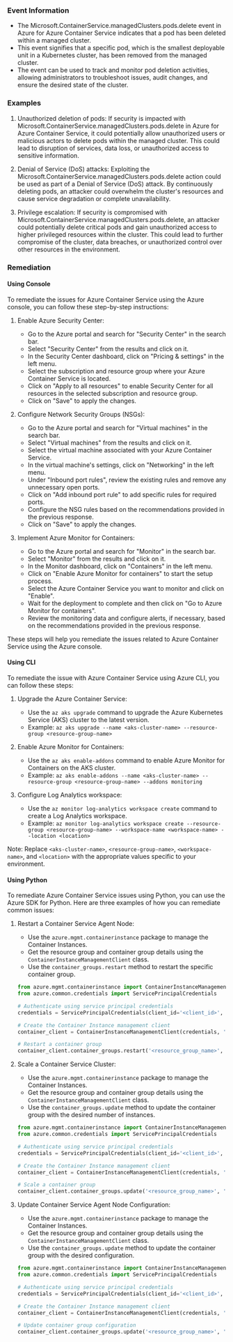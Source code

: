 
### Event Information

- The Microsoft.ContainerService.managedClusters.pods.delete event in Azure for Azure Container Service indicates that a pod has been deleted within a managed cluster.
- This event signifies that a specific pod, which is the smallest deployable unit in a Kubernetes cluster, has been removed from the managed cluster.
- The event can be used to track and monitor pod deletion activities, allowing administrators to troubleshoot issues, audit changes, and ensure the desired state of the cluster.


### Examples

1. Unauthorized deletion of pods: If security is impacted with Microsoft.ContainerService.managedClusters.pods.delete in Azure for Azure Container Service, it could potentially allow unauthorized users or malicious actors to delete pods within the managed cluster. This could lead to disruption of services, data loss, or unauthorized access to sensitive information.

2. Denial of Service (DoS) attacks: Exploiting the Microsoft.ContainerService.managedClusters.pods.delete action could be used as part of a Denial of Service (DoS) attack. By continuously deleting pods, an attacker could overwhelm the cluster's resources and cause service degradation or complete unavailability.

3. Privilege escalation: If security is compromised with Microsoft.ContainerService.managedClusters.pods.delete, an attacker could potentially delete critical pods and gain unauthorized access to higher privileged resources within the cluster. This could lead to further compromise of the cluster, data breaches, or unauthorized control over other resources in the environment.

### Remediation

#### Using Console

To remediate the issues for Azure Container Service using the Azure console, you can follow these step-by-step instructions:

1. Enable Azure Security Center:
   - Go to the Azure portal and search for "Security Center" in the search bar.
   - Select "Security Center" from the results and click on it.
   - In the Security Center dashboard, click on "Pricing & settings" in the left menu.
   - Select the subscription and resource group where your Azure Container Service is located.
   - Click on "Apply to all resources" to enable Security Center for all resources in the selected subscription and resource group.
   - Click on "Save" to apply the changes.

2. Configure Network Security Groups (NSGs):
   - Go to the Azure portal and search for "Virtual machines" in the search bar.
   - Select "Virtual machines" from the results and click on it.
   - Select the virtual machine associated with your Azure Container Service.
   - In the virtual machine's settings, click on "Networking" in the left menu.
   - Under "Inbound port rules", review the existing rules and remove any unnecessary open ports.
   - Click on "Add inbound port rule" to add specific rules for required ports.
   - Configure the NSG rules based on the recommendations provided in the previous response.
   - Click on "Save" to apply the changes.

3. Implement Azure Monitor for Containers:
   - Go to the Azure portal and search for "Monitor" in the search bar.
   - Select "Monitor" from the results and click on it.
   - In the Monitor dashboard, click on "Containers" in the left menu.
   - Click on "Enable Azure Monitor for containers" to start the setup process.
   - Select the Azure Container Service you want to monitor and click on "Enable".
   - Wait for the deployment to complete and then click on "Go to Azure Monitor for containers".
   - Review the monitoring data and configure alerts, if necessary, based on the recommendations provided in the previous response.

These steps will help you remediate the issues related to Azure Container Service using the Azure console.

#### Using CLI

To remediate the issue with Azure Container Service using Azure CLI, you can follow these steps:

1. Upgrade the Azure Container Service: 
   - Use the `az aks upgrade` command to upgrade the Azure Kubernetes Service (AKS) cluster to the latest version.
   - Example: `az aks upgrade --name <aks-cluster-name> --resource-group <resource-group-name>`

2. Enable Azure Monitor for Containers:
   - Use the `az aks enable-addons` command to enable Azure Monitor for Containers on the AKS cluster.
   - Example: `az aks enable-addons --name <aks-cluster-name> --resource-group <resource-group-name> --addons monitoring`

3. Configure Log Analytics workspace:
   - Use the `az monitor log-analytics workspace create` command to create a Log Analytics workspace.
   - Example: `az monitor log-analytics workspace create --resource-group <resource-group-name> --workspace-name <workspace-name> --location <location>`

Note: Replace `<aks-cluster-name>`, `<resource-group-name>`, `<workspace-name>`, and `<location>` with the appropriate values specific to your environment.

#### Using Python

To remediate Azure Container Service issues using Python, you can use the Azure SDK for Python. Here are three examples of how you can remediate common issues:

1. Restart a Container Service Agent Node:
   - Use the `azure.mgmt.containerinstance` package to manage the Container Instances.
   - Get the resource group and container group details using the `ContainerInstanceManagementClient` class.
   - Use the `container_groups.restart` method to restart the specific container group.

   ```python
   from azure.mgmt.containerinstance import ContainerInstanceManagementClient
   from azure.common.credentials import ServicePrincipalCredentials

   # Authenticate using service principal credentials
   credentials = ServicePrincipalCredentials(client_id='<client_id>', secret='<client_secret>', tenant='<tenant_id>')

   # Create the Container Instance management client
   container_client = ContainerInstanceManagementClient(credentials, '<subscription_id>')

   # Restart a container group
   container_client.container_groups.restart('<resource_group_name>', '<container_group_name>')
   ```

2. Scale a Container Service Cluster:
   - Use the `azure.mgmt.containerinstance` package to manage the Container Instances.
   - Get the resource group and container group details using the `ContainerInstanceManagementClient` class.
   - Use the `container_groups.update` method to update the container group with the desired number of instances.

   ```python
   from azure.mgmt.containerinstance import ContainerInstanceManagementClient
   from azure.common.credentials import ServicePrincipalCredentials

   # Authenticate using service principal credentials
   credentials = ServicePrincipalCredentials(client_id='<client_id>', secret='<client_secret>', tenant='<tenant_id>')

   # Create the Container Instance management client
   container_client = ContainerInstanceManagementClient(credentials, '<subscription_id>')

   # Scale a container group
   container_client.container_groups.update('<resource_group_name>', '<container_group_name>', {'containers': [], 'os_type': 'Linux', 'restart_policy': 'Always', 'instance_count': 5})
   ```

3. Update Container Service Agent Node Configuration:
   - Use the `azure.mgmt.containerinstance` package to manage the Container Instances.
   - Get the resource group and container group details using the `ContainerInstanceManagementClient` class.
   - Use the `container_groups.update` method to update the container group with the desired configuration.

   ```python
   from azure.mgmt.containerinstance import ContainerInstanceManagementClient
   from azure.common.credentials import ServicePrincipalCredentials

   # Authenticate using service principal credentials
   credentials = ServicePrincipalCredentials(client_id='<client_id>', secret='<client_secret>', tenant='<tenant_id>')

   # Create the Container Instance management client
   container_client = ContainerInstanceManagementClient(credentials, '<subscription_id>')

   # Update container group configuration
   container_client.container_groups.update('<resource_group_name>', '<container_group_name>', {'containers': [], 'os_type': 'Linux', 'restart_policy': 'Always', 'dns_config': {'name_servers': ['8.8.8.8'], 'search_domains': ['example.com']}})
   ```

